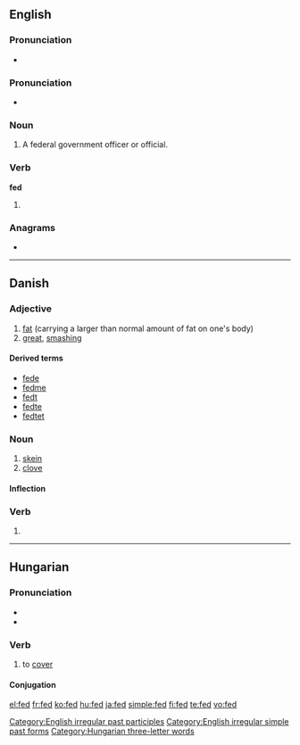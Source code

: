 {{wikipedia|dab=FED}}
{{also|Fed|Fed.|FED}}
==English==

===Pronunciation===
* {{audio|en-us-fed.ogg|Audio (US)}}

===Pronunciation===
* {{IPA|/fεt/}}

===Noun===
{{en-noun}}

# {{informal}} A federal government officer or official.

===Verb===
'''fed'''

# {{past of|[[feed]]}}

===Anagrams===
* {{alphagram|[[def#English|def]]}} 


[[Category:English irregular past participles]]
[[Category:English irregular simple past forms]]

----

==Danish==

===Adjective===
{{infl|da|adjective|neuter|fedt|definite and plural|fede|comparative|federe|superlative|fedest}}

# [[fat]] (carrying a larger than normal amount of fat on one's body)
# [[great]], [[smashing]]

====Derived terms====
* [[fede]] {{pos v}}
* [[fedme]] {{c}}
* [[fedt]] {{n}}
* [[fedte]] {{pos v}}
* [[fedtet]] {{pos a}}

===Noun===
{{da-noun|stem=fedd|et}}

# [[skein]]
# [[clove]]

====Inflection====
{{da-noun-infl|stem=fedd|et}}

===Verb===
{{infl|da|verb form}}

# {{form of|imperative|fede|lang=Danish}}

----

==Hungarian==

===Pronunciation===
* {{IPA|/ˈfɛd/|lang=hu}}
* {{hyphenation|fed}}

===Verb===
{{hu-verb}}

# to [[cover]]

====Conjugation====
{{hu-conj-ek|fed|ett}}

[[Category:Hungarian three-letter words]]

[[el:fed]]
[[fr:fed]]
[[ko:fed]]
[[hu:fed]]
[[ja:fed]]
[[simple:fed]]
[[fi:fed]]
[[te:fed]]
[[vo:fed]]